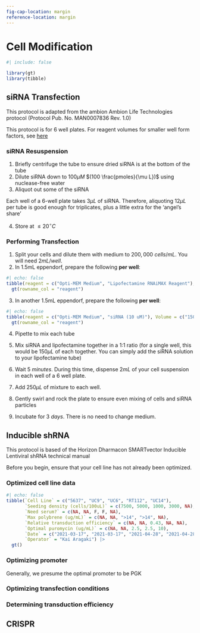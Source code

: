 ```yaml
---
fig-cap-location: margin
reference-location: margin
---
```


# Cell Modification

```r
#| include: false

library(gt)
library(tibble)
```


## siRNA Transfection

[This protocol is adapted from the ambion Ambion Life Technologies protocol (Protocol Pub. No. MAN0007836 Rev. 1.0)]{.aside}

:::{.callout-note}
This protocol is for 6 well plates. For reagent volumes for smaller well form factors, see [here](https://web.archive.org/web/20210709195152/http://tools.thermofisher.com/content/sfs/manuals/Silencer_Select_PreDsignd_Vdtd_CustomDesign_siRNA_man.pdf)
:::

### siRNA Resuspension

1. Briefly centrifuge the tube to ensure dried siRNA is at the bottom of the tube
2. Dilute siRNA down to $100 \mu M$ $(100 \frac{pmoles}{\mu L})$ using nuclease-free water
3. Aliquot out some of the siRNA

:::{.callout-tip}
Each well of a 6-well plate takes $3 \mu L$ of siRNA. Therefore, aliquoting $12 \mu L$ per tube is good enough for triplicates, plus a little extra for the 'angel's share'
:::

4. Store at $\le 20 ^\circ C$


### Performing Transfection

1. Split your cells and dilute them with medium to $200,000\ cells/mL$. You will need $2mL/well$.
2. In 1.5mL eppendorf, prepare the following **per well**:

```r
#| echo: false
tibble(reagent = c("Opti-MEM Medium", "Lipofectamine RNAiMAX Reagent"), Volume = c("150uL", "9uL"), `Ref #` = c("31985062", "13778150")) |> 
  gt(rowname_col = "reagent")
```

3. In another 1.5mL eppendorf, prepare the following **per well**:

```r
#| echo: false
tibble(reagent = c("Opti-MEM Medium", "siRNA (10 uM)"), Volume = c("150uL", "3uL (30pmol)"), `Ref #` = c("31985062", "varies")) |> 
  gt(rowname_col = "reagent")
```

4. Pipette to mix each tube

5. Mix siRNA and lipofectamine together in a 1:1 ratio (for a single well, this would be $150 \mu L$ of each together. You can simply add the siRNA solution to your lipofectamine tube)

6. Wait $5\ minutes$. During this time, dispense $2mL$ of your cell suspension in each well of a 6 well plate.

7. Add $250 \mu L$ of mixture to each well.

8. Gently swirl and rock the plate to ensure even mixing of cells and siRNA particles

9. Incubate for $3\ days$. There is no need to change medium.

## Inducible shRNA

[This protocol is based of the Horizon Dharmacon SMARTvector Inducible Lentiviral shRNA technical manual]{.aside}

Before you begin, ensure that your cell line has not already been optimized.

### Optimized cell line data

```r
#| echo: false
tibble(`Cell Line` = c("5637", "UC9", "UC6", "RT112", "UC14"),
       `Seeding density (cells/100uL)` = c(7500, 5000, 1000, 3000, NA),
       `Need serum?` = c(NA, NA, F, F, NA),
       `Max polybrene (ug/mL)` = c(NA, NA, ">14", ">14", NA), 
       `Relative transduction efficiency` = c(NA, NA, 0.43, NA, NA),
       `Optimal puromycin (ug/mL)` = c(NA, NA, 2.5, 2.5, 10),
       `Date` = c("2021-03-17", "2021-03-17", "2021-04-28", "2021-04-28", "2022-05-19"),
       `Operator` = "Kai Aragaki") |> 
  gt()

```


### Optimizing promoter

Generally, we presume the optimal promoter to be PGK


### Optimizing transfection conditions



### Determining transduction efficiency




## CRISPR
